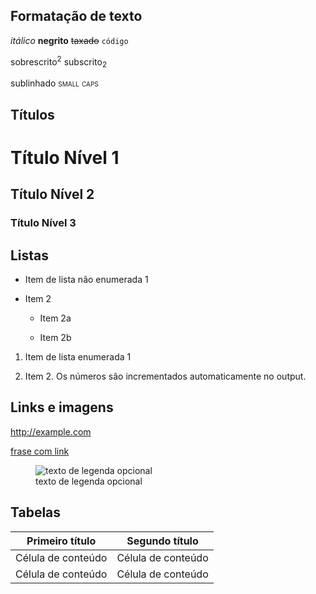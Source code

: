 ## Formatação de texto

*itálico* **negrito** ~~taxado~~ `código`

sobrescrito^2^ subscrito~2~

[sublinhado]{.sublinhado} [small caps]{.smallcaps}

## Títulos

# Título Nível 1

## Título Nível 2

### Título Nível 3

## Listas

-   Item de lista não enumerada 1

-   Item 2

    -   Item 2a

    -   Item 2b

1.  Item de lista enumerada 1

2.  Item 2.
    Os números são incrementados automaticamente no output.

## Links e imagens

<http://example.com>

[frase com link](http://example.com)

![texto de legenda opcional](quarto.png){fig-alt="Logomarca Quarto com a palavra quarto escrita em letras minúsculas"}

## Tabelas

| Primeiro título    | Segundo título     |
|--------------------|--------------------|
| Célula de conteúdo | Célula de conteúdo |
| Célula de conteúdo | Célula de conteúdo |
